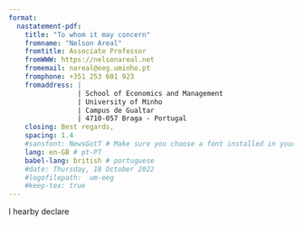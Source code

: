 ```yaml
---
format: 
  nastatement-pdf:
    title: "To whom it may concern"
    fromname: "Nelson Areal"
    fromtitle: Associate Professor
    fromWWW: https://nelsonareal.net
    fromemail: nareal@eeg.uminho.pt
    fromphone: +351 253 601 923
    fromaddress: |
                 | School of Economics and Management
                 | University of Minho
                 | Campus de Gualtar
                 | 4710-057 Braga - Portugal
    closing: Best regards,
    spacing: 1.4
    #sansfont: NewsGotT # Make sure you choose a font installed in your system
    lang: en-GB # pt-PT
    babel-lang: british # portuguese
    #date: Thursday, 18 October 2022
    #logofilepath:  um-eeg
    #keep-tex: true
---
```


I hearby declare \dots
